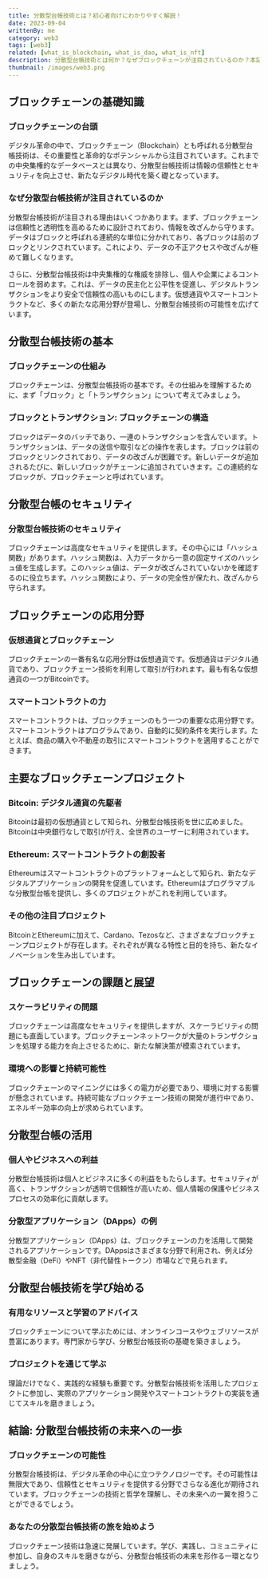 ```yaml
---
title: 分散型台帳技術とは？初心者向けにわかりやすく解説！
date: 2023-09-04
writtenBy: me
category: web3
tags: [web3]
related: [what_is_blockchain, what_is_dao, what_is_nft]
description: 分散型台帳技術とは何か？なぜブロックチェーンが注目されているのか？本記事では、ブロックチェーンの基本から応用分野、主要プロジェクト、そしてその課題と未来展望まで詳しく解説します。ブロックチェーンの革命的なポテンシャルを理解し、デジタル分野での新たな可能性に迫りましょう。分散型台帳技術の知識を深め、未来のトレンドに対応するための準備を始めましょう。
thumbnail: /images/web3.png
---
```


## ブロックチェーンの基礎知識

### ブロックチェーンの台頭

デジタル革命の中で、ブロックチェーン（Blockchain）とも呼ばれる分散型台帳技術は、その重要性と革命的なポテンシャルから注目されています。これまでの中央集権的なデータベースとは異なり、分散型台帳技術は情報の信頼性とセキュリティを向上させ、新たなデジタル時代を築く礎となっています。

### なぜ分散型台帳技術が注目されているのか

分散型台帳技術が注目される理由はいくつかあります。まず、ブロックチェーンは信頼性と透明性を高めるために設計されており、情報を改ざんから守ります。データはブロックと呼ばれる連続的な単位に分かれており、各ブロックは前のブロックとリンクされています。これにより、データの不正アクセスや改ざんが極めて難しくなります。

さらに、分散型台帳技術は中央集権的な権威を排除し、個人や企業によるコントロールを弱めます。これは、データの民主化と公平性を促進し、デジタルトランザクションをより安全で信頼性の高いものにします。仮想通貨やスマートコントラクトなど、多くの新たな応用分野が登場し、分散型台帳技術の可能性を広げています。

## 分散型台帳技術の基本

### ブロックチェーンの仕組み

ブロックチェーンは、分散型台帳技術の基本です。その仕組みを理解するために、まず「ブロック」と「トランザクション」について考えてみましょう。

### ブロックとトランザクション: ブロックチェーンの構造

ブロックはデータのバッチであり、一連のトランザクションを含んでいます。トランザクションは、データの送信や取引などの操作を表します。ブロックは前のブロックとリンクされており、データの改ざんが困難です。新しいデータが追加されるたびに、新しいブロックがチェーンに追加されていきます。この連続的なブロックが、ブロックチェーンと呼ばれています。

## 分散型台帳のセキュリティ

### 分散型台帳技術のセキュリティ

ブロックチェーンは高度なセキュリティを提供します。その中心には「ハッシュ関数」があります。ハッシュ関数は、入力データから一意の固定サイズのハッシュ値を生成します。このハッシュ値は、データが改ざんされていないかを確認するのに役立ちます。ハッシュ関数により、データの完全性が保たれ、改ざんから守られます。

## ブロックチェーンの応用分野

### 仮想通貨とブロックチェーン

ブロックチェーンの一番有名な応用分野は仮想通貨です。仮想通貨はデジタル通貨であり、ブロックチェーン技術を利用して取引が行われます。最も有名な仮想通貨の一つがBitcoinです。

### スマートコントラクトの力

スマートコントラクトは、ブロックチェーンのもう一つの重要な応用分野です。スマートコントラクトはプログラムであり、自動的に契約条件を実行します。たとえば、商品の購入や不動産の取引にスマートコントラクトを適用することができます。

## 主要なブロックチェーンプロジェクト

### Bitcoin: デジタル通貨の先駆者

Bitcoinは最初の仮想通貨として知られ、分散型台帳技術を世に広めました。Bitcoinは中央銀行なしで取引が行え、全世界のユーザーに利用されています。

### Ethereum: スマートコントラクトの創設者

Ethereumはスマートコントラクトのプラットフォームとして知られ、新たなデジタルアプリケーションの開発を促進しています。Ethereumはプログラマブルな分散型台帳を提供し、多くのプロジェクトがこれを利用しています。

### その他の注目プロジェクト

BitcoinとEthereumに加えて、Cardano、Tezosなど、さまざまなブロックチェーンプロジェクトが存在します。それぞれが異なる特性と目的を持ち、新たなイノベーションを生み出しています。

## ブロックチェーンの課題と展望

### スケーラビリティの問題

ブロックチェーンは高度なセキュリティを提供しますが、スケーラビリティの問題にも直面しています。ブロックチェーンネットワークが大量のトランザクションを処理する能力を向上させるために、新たな解決策が模索されています。

### 環境への影響と持続可能性

ブロックチェーンのマイニングには多くの電力が必要であり、環境に対する影響が懸念されています。持続可能なブロックチェーン技術の開発が進行中であり、エネルギー効率の向上が求められています。

## 分散型台帳の活用

### 個人やビジネスへの利益

分散型台帳技術は個人とビジネスに多くの利益をもたらします。セキュリティが高く、トランザクションが透明で信頼性が高いため、個人情報の保護やビジネスプロセスの効率化に貢献します。

### 分散型アプリケーション（DApps）の例

分散型アプリケーション（DApps）は、ブロックチェーンの力を活用して開発されるアプリケーションです。DAppsはさまざまな分野で利用され、例えば分散型金融（DeFi）やNFT（非代替性トークン）市場などで見られます。

## 分散型台帳技術を学び始める

### 有用なリソースと学習のアドバイス

ブロックチェーンについて学ぶためには、オンラインコースやウェブリソースが豊富にあります。専門家から学び、分散型台帳技術の基礎を築きましょう。

### プロジェクトを通じて学ぶ

理論だけでなく、実践的な経験も重要です。分散型台帳技術を活用したプロジェクトに参加し、実際のアプリケーション開発やスマートコントラクトの実装を通じてスキルを磨きましょう。

## 結論: 分散型台帳技術の未来への一歩

### ブロックチェーンの可能性

分散型台帳技術は、デジタル革命の中心に立つテクノロジーです。その可能性は無限大であり、信頼性とセキュリティを提供する分野でさらなる進化が期待されています。ブロックチェーンの技術と哲学を理解し、その未来への一翼を担うことができるでしょう。

### あなたの分散型台帳技術の旅を始めよう

ブロックチェーン技術は急速に発展しています。学び、実践し、コミュニティに参加し、自身のスキルを磨きながら、分散型台帳技術の未来を形作る一環となりましょう。
